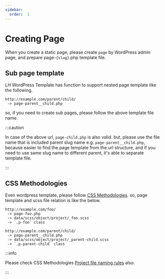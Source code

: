 ```yaml
---
sidebar:
  order:  1
---
```


# Creating Page

When you create a static page, please create `page` by WordPress admin page, and prepare page-`{slug}`.php template file.

## Sub page template

LH WordPress Template has function to support nested page template like the following.

```
http://example.com/parent/child/
 -> page-parent__child.php
```

so, if you need to create sub pages, please follow the above template file name.

:::caution

In case of the above url, `page-child.php` is also valid. but, please use the file name that is included parent slug name e.g. `page-parent__child.php`, because easier to find the page template from the url structure, and if you need to use same slug name to different parent, it's able to separate template file.

:::

## CSS Methodologies

Even wordpress template, please follow [CSS Methodologies](/docs/html/methodologies). so, page template and scss file relation is like the below.

```
http://example.com/foo/
 -> page-foo.php
 -> data/scss/object/project/_foo.scss
 -> `.p-foo` class
```

```
http://example.com/parent/child/
 -> page-parent__child.php
 -> data/scss/object/project/_parent-child.scss
 -> `.p-parent-child` class
```

:::info

Please check CSS Methodologies [Project file naming rules](/docs/html/methodologies/object/project#file-naming-rules) also.

:::
